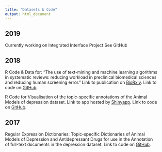 ```yaml
---
title: "Datasets & Code"
output: html_document
---
```

## 2019
Currently working on Integrated Interface Project
See GitHub

## 2018
R Code & Data for: “The use of text-mining and machine learning algorithms in systematic reviews: reducing workload in preclinical biomedical sciences and reducing human screening error.”
Link to publication on <a href="https://doi.org/10.1101/255760" target="_blank">BioRxiv</a>.
Link to code on <a href="https://github.com/abannachbrown/The-use-of-text-mining-and-machine-learning-algorithms-in-systematic-reviews" target="_blank">GitHub</a>.


R Code for Visualisation of the topic-specific annotations of the Animal Models of depression dataset.
Link to app hosted by <a href="https://camarades.shinyapps.io/Preclinical-models-of-depression/" target="_blank">Shinyapp</a>. 
Link to code on <a href="https://github.com/abannachbrown/Regex-dictionary-app" target="_blank"> GitHub</a>. 



## 2017
Regular Expression Dictionaries: Topic-specific Dictionaries of Animal Models of Depression and Antidepressant Drugs for use in the Annotation of full-text documents in the depression dataset.
Link to code on <a href="github.com/abannachbrown/Depression-Project-CM" target="_blank">  GitHub</a>.
